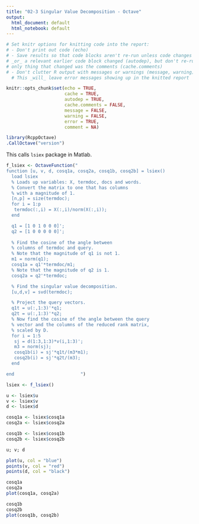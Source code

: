 ```yaml
---
title: "02-3 Singular Value Decomposition - Octave"
output:
  html_document: default
  html_notebook: default
---
```


```r
# Set knitr options for knitting code into the report:
# - Don't print out code (echo)
# - Save results so that code blocks aren't re-run unless code changes (cache),
# _or_ a relevant earlier code block changed (autodep), but don't re-run if the
# only thing that changed was the comments (cache.comments)
# - Don't clutter R output with messages or warnings (message, warning)
  # This _will_ leave error messages showing up in the knitted report

knitr::opts_chunk$set(echo = TRUE, 
                      cache = TRUE,
                      autodep = TRUE,
                      cache.comments = FALSE,
                      message = FALSE,
                      warning = FALSE,
                      error = TRUE,
                      comment = NA)
```

```r
library(RcppOctave)
.CallOctave("version")
```

This calls `lsiex` package in Matlab.
```r
f_lsiex <- OctaveFunction("
function [u, v, d, cosq1a, cosq2a, cosq1b, cosq2b] = lsiex()
  load lsiex
  % Loads up variables: X, termdoc, docs and words.
  % Convert the matrix to one that has columns 
  % with a magnitude of 1.
  [n,p] = size(termdoc);
  for i = 1:p
   termdoc(:,i) = X(:,i)/norm(X(:,i));
  end

  q1 = [1 0 1 0 0 0]';
  q2 = [1 0 0 0 0 0]';
  
  % Find the cosine of the angle between 
  % columns of termdoc and query.
  % Note that the magnitude of q1 is not 1.
  m1 = norm(q1);
  cosq1a = q1'*termdoc/m1;
  % Note that the magnitude of q2 is 1.
  cosq2a = q2'*termdoc;

  % Find the singular value decomposition.
  [u,d,v] = svd(termdoc);

  % Project the query vectors.
  q1t = u(:,1:3)'*q1;
  q2t = u(:,1:3)'*q2;
  % Now find the cosine of the angle between the query 
  % vector and the columns of the reduced rank matrix,
  % scaled by D.
  for i = 1:5
   sj = d(1:3,1:3)*v(i,1:3)';
   m3 = norm(sj);
   cosq1b(i) = sj'*q1t/(m3*m1);
   cosq2b(i) = sj'*q2t/(m3);
  end

end                         ")

```


```r
lsiex <- f_lsiex()

u <- lsiex$u
v <- lsiex$v
d <- lsiex$d

cosq1a <- lsiex$cosq1a
cosq2a <- lsiex$cosq2a

cosq1b <- lsiex$cosq1b
cosq2b <- lsiex$cosq2b

u; v; d
```

```r
plot(u, col = "blue")
points(v, col = "red")
points(d, col = "black")
```

```r
cosq1a
cosq2a
plot(cosq1a, cosq2a)
```

```r
cosq1b
cosq2b
plot(cosq1b, cosq2b)
```

